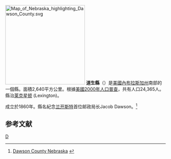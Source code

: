 {{noteTA
|T=zh-hans:道森县 (内布拉斯加州);zh-hk:道生縣 (內布拉斯加州);zh-tw:道生郡 (內布拉斯加州);
}}

{{Otheruses|道生縣|subject=美國內布拉斯加州的一個縣|other=同名的縣}}
[[File:Map_of_Nebraska_highlighting_Dawson_County.svg|250px]]
'''道生縣'''（{{lang-en|Dawson County}}）是[[美國|美國]][[內布拉斯加州|內布拉斯加州]]南部的一個縣。面積2,640平方公里。根據[[美國2000年人口普查|美國2000年人口普查]]，共有人口24,365人。縣治[[莱克星顿_(内布拉斯加州)|莱克星顿]] (Lexington)。

成立於1860年。縣名紀念[[兰开斯特_(内布拉斯加州)|兰开斯特]]首位邮政局长Jacob Dawson。<ref>[http://www.dawsoncountyne.net/history/index.html Dawson County Nebraska] {{webarchive|url=https://web.archive.org/web/20070410195155/http://dawsoncountyne.net/history/index.html |date=2007-04-10 }}</ref>

==参考文献==
<div class="references-small">
<references />
</div>

{{內布拉斯加州}}

[[Category:內布拉斯加州行政區劃|D]]